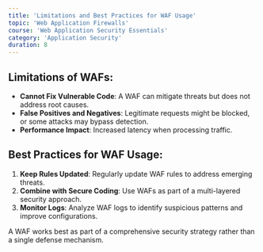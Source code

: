 ```yaml
---
title: 'Limitations and Best Practices for WAF Usage'
topic: 'Web Application Firewalls'
course: 'Web Application Security Essentials'
category: 'Application Security'
duration: 8
---
```


<CourseContent
  title="Limitations and Best Practices for WAF Usage"
  summary="Web Application Firewalls (WAFs) are powerful tools for defending against web application threats, but they are not a standalone solution. Understanding their limitations and implementing best practices enhances their effectiveness."
/>

## Limitations of WAFs:

- **Cannot Fix Vulnerable Code**: A WAF can mitigate threats but does not address root causes.
- **False Positives and Negatives**: Legitimate requests might be blocked, or some attacks may bypass detection.
- **Performance Impact**: Increased latency when processing traffic.

## Best Practices for WAF Usage:

1. **Keep Rules Updated**: Regularly update WAF rules to address emerging threats.
2. **Combine with Secure Coding**: Use WAFs as part of a multi-layered security approach.
3. **Monitor Logs**: Analyze WAF logs to identify suspicious patterns and improve configurations.

A WAF works best as part of a comprehensive security strategy rather than a single defense mechanism.
